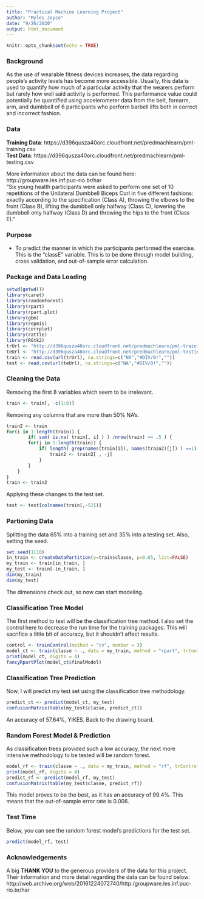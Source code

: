 ```yaml
---
title: "Practical Machine Learning Project"
author: "Myles Joyce"
date: "9/26/2020"
output: html_document
---
```


```r
knitr::opts_chunk$set(echo = TRUE)
```

### Background  
As the use of wearable fitness devices increases, the data regarding people's activity levels has become more accessible. Usually, this data is used to quantify how much of a particular activity that the wearers perform but rarely how well said activity is performed. This performance value could potentially be quantified using accelerometer data from the belt, forearm, arm, and dumbbell of 6 participants who perform barbell lifts both in correct and incorrect fashion.

### Data

**Training Data**: https://d396qusza40orc.cloudfront.net/predmachlearn/pml-training.csv  
**Test Data**: https://d396qusza40orc.cloudfront.net/predmachlearn/pml-testing.csv  

More information about the data can be found here: http://groupware.les.inf.puc-rio.br/har   
"Six young health participants were asked to perform one set of 10 repetitions of the Unilateral Dumbbell Biceps Curl in five different fashions: exactly according to the specification (Class A), throwing the elbows to the front (Class B), lifting the dumbbell only halfway (Class C), lowering the dumbbell only halfway (Class D) and throwing the hips to the front (Class E)."  

### Purpose   
- To predict the manner in which the participants performed the exercise. This is the "classE" variable. This is to be done through model building, cross validation, and out-of-sample error calculation.  

### Package and Data Loading  
``` r
setwd(getwd())
library(caret)
library(randomForest)
library(rpart)
library(rpart.plot)
library(gbm)
library(repmis)
library(corrplot)
library(rattle)
library(RGtk2)
trUrl <- "http://d396qusza40orc.cloudfront.net/predmachlearn/pml-training.csv"
teUrl <- "http://d396qusza40orc.cloudfront.net/predmachlearn/pml-testing.csv"
train <- read.csv(url(trUrl), na.strings=c("NA","#DIV/0!",""))
test <- read.csv(url(teUrl), na.strings=c("NA","#DIV/0!",""))
```
   
### Cleaning the Data
Removing the first 8 variables which seem to be irrelevant.  
``` r
train <- train[, -c(1:8)]
```
Removing any columns that are more than 50% NA's.  
```r
train2 <- train 
for(i in 1:length(train)) { 
        if( sum( is.na( train[, i] ) ) /nrow(train) >= .5 ) { 
        for(j in 1:length(train)) {
            if( length( grep(names(train[i]), names(train2)[j]) ) ==1)  {
                train2 <- train2[ , -j]
            }   
        } 
    }
}
train <- train2
```
Applying these changes to the test set.  
``` r
test <- test[colnames(train[,-52])]
```

### Partioning Data
Splitting the data 65% into a training set and 35% into a testing set. Also, setting the seed.  
``` r
set.seed(1110)
in_train <- createDataPartition(y=train$classe, p=0.65, list=FALSE)
my_train <- train[in_train, ]
my_test <- train[-in_train, ]
dim(my_train)
dim(my_test)
```
The dimensions check out, so now can start modeling.  


### Classification Tree Model  
The first method to test will be the classification tree method. I also set the control here to decrease the run time for the training packages. This will sacrifice a little bit of accuracy, but it shouldn't affect results.  
```r
control <- trainControl(method = "cv", number = 3)
model_ct <- train(classe ~ ., data = my_train, method = "rpart", trControl = control)
print(model_ct, digits = 4)
fancyRpartPlot(model_ct$finalModel)
```
   
### Classification Tree Prediction   
Now, I will predict my test set using the classification tree methodology.  
```r
predict_ct <- predict(model_ct, my_test)
confusionMatrix(table(my_test$classe, predict_ct))
```
An accuracy of 57.64%, YIKES. Back to the drawing board.  
  
### Random Forest Model & Prediction
As classification trees provided such a low accuracy, the next more intensive methodology to be tested will be random forest.  
``` r
model_rf <- train(classe ~ ., data = my_train, method = "rf", trControl = control)
print(model_rf, digits = 4)
predict_rf <- predict(model_rf, my_test)
confusionMatrix(table(my_test$classe, predict_rf))
```
  
This model proves to be the best, as it has an accuracy of 99.4%. This means that the out-of-sample error rate is 0.006. 

### Test Time  
Below, you can see the random forest model's predictions for the test set.  
```r
predict(model_rf, test)
```

### Acknowledgements  
A big **THANK YOU** to the generous providers of the data for this project. Their information and more detail regarding the data can be found below:  
http://web.archive.org/web/20161224072740/http:/groupware.les.inf.puc-rio.br/har